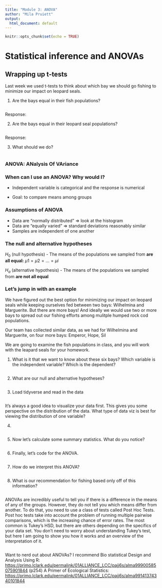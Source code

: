```yaml
---
title: "Module 3: ANOVA"
author: "Mila Pruiett"
output:
  html_document: default
---
```


```r
knitr::opts_chunk$set(echo = TRUE)
```

# Statistical inference and ANOVAs

## Wrapping up t-tests

Last week we used t-tests to think about which bay we should go fishing to minimize our impact on leopard seals.

1.  Are the bays equal in their fish populations?

```r

```

Response:

2.  Are the bays equal in their leopard seal populations?

```r

```

Response:

3.  What should we do?

```r

```

### ANOVA: **AN**alysis **O**f **VA**riance

### When can I use an ANOVA? Why would I?

-   Independent variable is categorical and the response is numerical

-   Goal: to compare means among groups

### Assumptions of ANOVA

-   Data are "normally distributed" =\> look at the histogram
-   Data are "equally varied" =\> standard deviations reasonably similar
-   Samples are independent of one another

### The null and alternative hypotheses

$H_{0}$ (null hypothesis) - The means of the populations we sampled from **are** **all equal:** $\mu{1} = \mu{2} = ... = \mu{i}$

$H_{a}$ (alternative hypothesis) - The means of the populations we sampled from **are not all equal**

### Let's jump in with an example

We have figured out the best option for minimizing our impact on leopard seals while keeping ourselves fed between two bays: Wilhelmina and Marguerite. But there are more bays! And ideally we would use two or more bays to spread out our fishing efforts among mulitple humped rock cod populations. 

Our team has collected similar data, as we had for Wilhelmina and Marguerite, on four more bays: Emperor, Hope, Sil

We are going to examine the fish populations in class, and you will work with the leapard seals for your homework.

1. What is it that we want to know about these six bays? Which variable is the independent variable? Which is the dependent? 
```r

```

2. What are our null and alternative hypotheses?
```r

```

3. Load tidyverse and read in the data
```r

```

It's always a good idea to visualize your data first. This gives you some perspective on the distribution of the data. What type of data viz is best for viewing the distribution of one variable?

4. 
```r

```


5. Now let's calculate some summary statistics. What do you notice? 
```r

```


6. Finally, let's code for the ANOVA.
```r

```

7. How do we interpret this ANOVA?
```r

```

8. What is our recommendation for fishing based only off of this information?
```r

```


ANOVAs are incredibly useful to tell you if there is a difference in the means of any of the groups. However, they do not tell you which means differ from another. To do that, you need to use a class of tests called Post Hoc Tests. Post hoc tests take into account the problem of running multiple pairwise comparisons, which is the increasing chance of error rates. The most common is Tukey's HSD, but there are others depending on the specifics of your data set. You don't need to worry about understanding Tukey's test, but here I am going to show you how it works and an overview of the interpretation of it. 
```r

```




Want to nerd out about ANOVAs? I recommend Bio statistical Design and Analysis Using R: <https://primo.lclark.edu/permalink/01ALLIANCE_LCC/pajj6s/alma99900585075901844> (p254) A Primer of Ecological Statistics: <https://primo.lclark.edu/permalink/01ALLIANCE_LCC/pajj6s/alma99141374340101844>
